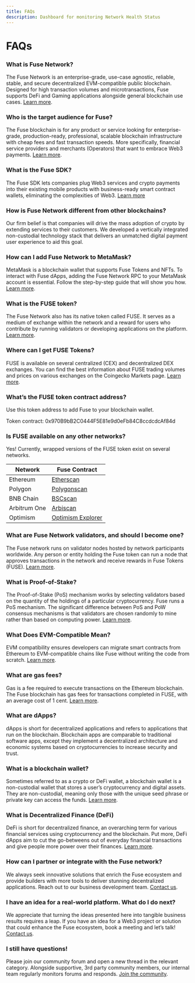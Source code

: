 ```yaml
---
title: FAQs
description: Dashboard for monitoring Network Health Status
---
```


# FAQs

### What is Fuse Network?

The Fuse Network is an enterprise-grade, use-case agnostic, reliable, stable, and secure decentralized EVM-compatible public blockchain. Designed for high transaction volumes and microtransactions, Fuse supports DeFi and Gaming applications alongside general blockchain use cases. [Learn more](../intro-to-fuse/what-is-fuse.mdx).

### Who is the target audience for Fuse?

The Fuse blockchain is for any product or service looking for enterprise-grade, production-ready, professional, scalable blockchain infrastructure with cheap fees and fast transaction speeds. More specifically, financial service providers and merchants (Operators) that want to embrace Web3 payments. [Learn more](https://news.fuse.io/all-about-fuse-network-and-how-it-powers-crypto-payments/).

### What is the Fuse SDK?

The Fuse SDK lets companies plug Web3 services and crypto payments into their existing mobile products with business-ready smart contract wallets, eliminating the complexities of Web3. [Learn more](../../fuse-box/sdk/)

### How is Fuse Network different from other blockchains?

Our firm belief is that companies will drive the mass adoption of crypto by extending services to their customers. We developed a vertically integrated non-custodial technology stack that delivers an unmatched digital payment user experience to aid this goal.

### How can I add Fuse Network to MetaMask?

MetaMask is a blockchain wallet that supports Fuse Tokens and NFTs. To interact with Fuse dApps, adding the Fuse Network RPC to your MetaMask account is essential. Follow the step-by-step guide that will show you how. [Learn more](https://news.fuse.io/how-to-add-fuse-network-to-metamask/).

### What is the FUSE token?

The Fuse Network also has its native token called FUSE. It serves as a medium of exchange within the network and a reward for users who contribute by running validators or developing applications on the platform. [Learn more](../intro-to-fuse/what-is-fuse#fuse-token).

### Where can I get FUSE Tokens?

FUSE is available on several centralized (CEX) and decentralized DEX exchanges. You can find the best information about FUSE trading volumes and prices on various exchanges on the Coingecko Markets page. [Learn more](obtaining-assets-to-transact-on-fuse.mdx).

### What’s the FUSE token contract address?

Use this token address to add Fuse to your blockchain wallet.

Token contract: 0x970B9bB2C0444F5E81e9d0eFb84C8ccdcdcAf84d

### Is FUSE available on any other networks?

Yes! Currently, wrapped versions of the FUSE token exist on several networks.

| Network      | Fuse Contract                                                                                         |
| ------------ | ----------------------------------------------------------------------------------------------------- |
| Ethereum     | [Etherscan](https://etherscan.io/token/0x970b9bb2c0444f5e81e9d0efb84c8ccdcdcaf84d)                    |
| Polygon      | [Polygonscan](https://polygonscan.com/token/0xf915fdda4c882731c0456a4214548cd13a822886)               |
| BNB Chain    | [BSCscan](https://bscscan.com/token/0x5857c96dae9cf8511b08cb07f85753c472d36ea3)                       |
| Arbitrum One | [Arbiscan](https://arbiscan.io/token/0xbdef0e9ef12e689f366fe494a7a7d0dad25d9286)                      |
| Optimism     | [Optimism Explorer](https://optimistic.etherscan.io/token/0xe453d6649643f1f460c371dc3d1da98f7922fe51) |

### What are Fuse Network validators, and should I become one?

The Fuse network runs on validator nodes hosted by network participants worldwide. ​Any person or entity holding the Fuse token can run a node that approves transactions in the network and receive rewards in Fuse Tokens (FUSE). [Learn more](https://news.fuse.io/what-is-a-validator-on-fuse-network/).

### What is Proof-of-Stake?

The Proof-of-Stake (PoS) mechanism works by selecting validators based on the quantity of the holdings of a particular cryptocurrency. Fuse runs a PoS mechanism. The significant difference between PoS and PoW consensus mechanisms is that validators are chosen randomly to mine rather than based on computing power. [Learn more](https://news.fuse.io/what-is-proof-of-stake/).

### What Does EVM-Compatible Mean?

EVM compatibility ensures developers can migrate smart contracts from Ethereum to EVM-compatible chains like Fuse without writing the code from scratch. [Learn more](https://news.fuse.io/what-does-evm-compatible-mean/).

### What are gas fees?

Gas is a fee required to execute transactions on the Ethereum blockchain. The Fuse blockchain has gas fees for transactions completed in FUSE, with an average cost of 1 cent. [Learn more](https://news.fuse.io/what-are-gas-fees/).

### What are dApps?

dApps is short for decentralized applications and refers to applications that run on the blockchain. Blockchain apps are comparable to traditional software apps, except they implement a decentralized architecture and economic systems based on cryptocurrencies to increase security and trust.

### What is a blockchain wallet?

Sometimes referred to as a crypto or DeFi wallet, a blockchain wallet is a non-custodial wallet that stores a user’s cryptocurrency and digital assets. They are non-custodial, meaning only those with the unique seed phrase or private key can access the funds. [Learn more](https://news.fuse.io/custodial-and-non-custodial-crypto-wallets-whats-the-difference/).

### What is Decentralized Finance (DeFi)

DeFi is short for decentralized finance, an overarching term for various financial services using cryptocurrency and the blockchain. Put more, DeFi dApps aim to cut the go-betweens out of everyday financial transactions and give people more power over their finances. [Learn more](https://news.fuse.io/defi-crash-course-learn-about-the-future-of-open-source-money/).

### How can I partner or integrate with the Fuse network?

We always seek innovative solutions that enrich the Fuse ecosystem and provide builders with more tools to deliver stunning decentralized applications. Reach out to our business development team. [Contact us](https://share-eu1.hsforms.com/1k5TAKxZYTU2J-Dhv7Fbe2Qf8mbw).

### I have an idea for a real-world platform. What do I do next?

We appreciate that turning the ideas presented here into tangible business results requires a leap. If you have an idea for a Web3 project or solution that could enhance the Fuse ecosystem, book a meeting and let’s talk! [Contact us](https://share-eu1.hsforms.com/1k5TAKxZYTU2J-Dhv7Fbe2Qf8mbw).

### I still have questions!

Please join our community forum and open a new thread in the relevant category. Alongside supportive, 3rd party community members, our internal team regularly monitors forums and responds. [Join the community](https://t.me/fuseio).
